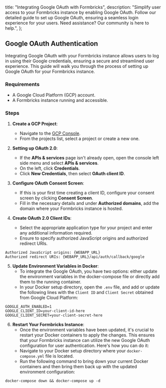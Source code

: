   title: "Integrating Google OAuth with Formbricks",
  description:
    "Simplify user access to your Formbricks instance by enabling Google OAuth. Follow our detailed guide to set up Google OAuth, ensuring a seamless login experience for your users. Need assistance? Our community is here to help.",
};

## Google OAuth Authentication

Integrating Google OAuth with your Formbricks instance allows users to log in using their Google credentials, ensuring a secure and streamlined user experience. This guide will walk you through the process of setting up Google OAuth for your Formbricks instance.

### Requirements

- A Google Cloud Platform (GCP) account.
- A Formbricks instance running and accessible.

### Steps

1. **Create a GCP Project**:
   - Navigate to the [GCP Console](https://console.cloud.google.com/).
   - From the projects list, select a project or create a new one.

2. **Setting up OAuth 2.0**:
   - If the **APIs & services** page isn't already open, open the console left side menu and select **APIs & services**.
   - On the left, click **Credentials**.
   - Click **New Credentials**, then select **OAuth client ID**.

3. **Configure OAuth Consent Screen**:
   - If this is your first time creating a client ID, configure your consent screen by clicking **Consent Screen**.
   - Fill in the necessary details and under **Authorized domains**, add the domain where your Formbricks instance is hosted.

4. **Create OAuth 2.0 Client IDs**:
   - Select the appropriate application type for your project and enter any additional information required.
   - Ensure to specify authorized JavaScript origins and authorized redirect URIs.

```
Authorized JavaScript origins: {WEBAPP_URL}
Authorized redirect URIs: {WEBAPP_URL}/api/auth/callback/google
```

5. **Update Environment Variables in Docker**:
    - To integrate the Google OAuth, you have two options: either update the environment variables in the docker-compose file or directly add them to the running container.
    - In your Docker setup directory, open the `.env` file, and add or update the following lines with the `Client ID` and `Client Secret` obtained from Google Cloud Platform:

```
GOOGLE_AUTH_ENABLED=1
GOOGLE_CLIENT_ID=your-client-id-here
GOOGLE_CLIENT_SECRET=your-client-secret-here
```

6. **Restart Your Formbricks Instance**:
    - Once the environment variables have been updated, it's crucial to restart your Docker containers to apply the changes. This ensures that your Formbricks instance can utilize the new Google OAuth configuration for user authentication. Here's how you can do it:
    - Navigate to your Docker setup directory where your `docker-compose.yml` file is located.
    - Run the following command to bring down your current Docker containers and then bring them back up with the updated environment configuration:
```
docker-compose down && docker-compose up -d
```